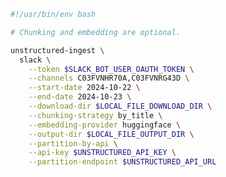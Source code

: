 ```bash CLI
#!/usr/bin/env bash

# Chunking and embedding are optional.

unstructured-ingest \
  slack \
    --token $SLACK_BOT_USER_OAUTH_TOKEN \
    --channels C03FVNHR70A,C03FVNRG43D \
    --start-date 2024-10-22 \
    --end-date 2024-10-23 \
    --download-dir $LOCAL_FILE_DOWNLOAD_DIR \
    --chunking-strategy by_title \
    --embedding-provider huggingface \
    --output-dir $LOCAL_FILE_OUTPUT_DIR \
    --partition-by-api \
    --api-key $UNSTRUCTURED_API_KEY \
    --partition-endpoint $UNSTRUCTURED_API_URL
```
